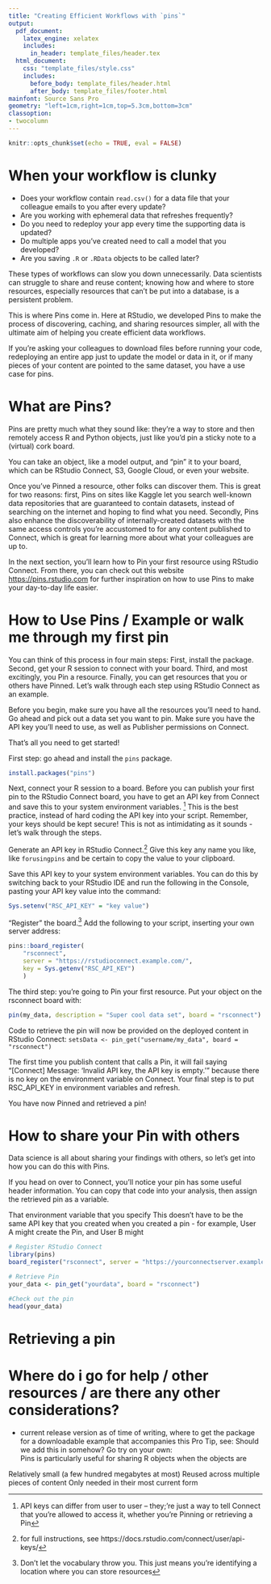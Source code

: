 ```yaml
---
title: "Creating Efficient Workflows with `pins`"
output:
  pdf_document: 
    latex_engine: xelatex
    includes:
      in_header: template_files/header.tex
  html_document: 
    css: "template_files/style.css"
    includes:
      before_body: template_files/header.html
      after_body: template_files/footer.html
mainfont: Source Sans Pro
geometry: "left=1cm,right=1cm,top=5.3cm,bottom=3cm"
classoption:
- twocolumn
---
```


```r
knitr::opts_chunk$set(echo = TRUE, eval = FALSE)
```


# When your workflow is clunky
<!-- # Why You Should Use Pins -->
* Does your workflow contain `read.csv()` for a data file that your colleague emails to you after every update?  
* Are you working with ephemeral data that refreshes frequently?  
* Do you need to redeploy your app every time the supporting data is updated?  
* Do multiple apps you've created need to call a model that you developed?  
* Are you saving `.R` or `.RData` objects to be called later?  

These types of workflows can slow you down unnecessarily. Data scientists can struggle to share and reuse content; knowing how and where to store resources, especially resources that can't be put into a database, is a persistent problem.  
<!-- As a data scientist, does your analysis or pipeline to production hit a speed bump because you're emailing csv files and  it’s likely that a recurring challenge is to easily share content with others in your organization. One of the most persistent problems is knowing how and where to store resources, especially resources that can’t be easily put in a database for others to access without needing to email files back and forth - for example model outputs, csv files, and r objects. -->

This is where Pins come in. Here at RStudio, we developed Pins to make the process of discovering, caching, and sharing resources simpler, all with the ultimate aim of helping you create efficient data workflows.

If you’re asking your colleagues to download files before running your code, redeploying an entire app just to update the model or data in it, or if many pieces of your content are pointed to the same dataset, you have a use case for pins.

# What are Pins?
Pins are pretty much what they sound like: they’re a way to store and then remotely access R and Python objects, just like you’d pin a sticky note to a (virtual) cork board.

You can take an object, like a model output, and “pin” it to your board, which can be RStudio Connect, S3, Google Cloud, or even your website.

Once you’ve Pinned a resource, other folks can discover them. This is great for two reasons: first, Pins on sites like Kaggle let you search well-known data repositories that are guaranteed to contain datasets, instead of searching on the internet and hoping to find what you need. Secondly, Pins also enhance the discoverability of internally-created datasets with the same access controls you're accustomed to for any content published to Connect, which is great for learning more about what your colleagues are up to.

In the next section, you’ll learn how to Pin your first resource using RStudio Connect. From there, you can check out this website <https://pins.rstudio.com> for further inspiration on how to use Pins to make your day-to-day life easier.

<!-- The use cases are too many to count, so in the next section, you’ll learn how to pin your first resource using RStudio Connect. From there, you can check out this website for further inspiration on how to use Pins to make your day-to-day life easier. -->

# How to Use Pins / Example or walk me through my first pin
<!-- I like walk me through my first pin -->
You can think of this process in four main steps: First, install the package. Second, get your R session to connect with your board. Third, and most excitingly, you Pin a resource. Finally, you can get resources that you or others have Pinned. Let’s walk through each step using RStudio Connect as an example.

Before you begin, make sure you have all the resources you'll need to hand. Go ahead and pick out a data set you want to pin. Make sure you have the API key you'll need to use, as well as Publisher permissions on Connect. 

That's all you need to get started!

First step: go ahead and install the `pins` package.
``` r
install.packages("pins")
```

Next, connect your R session to a board. Before you can publish your first pin to the RStudio Connect board, you have to get an API key from Connect and save this to your system environment variables. ^[API keys can differ from user to user -- they;'re just a way to tell Connect that you're allowed to access it, whether you're Pinning or retrieving a Pin] This is the best practice, instead of hard coding the API key into your script. Remember, your keys should be kept secure! This is not as intimidating as it sounds - let's walk through the steps.

Generate an API key in RStudio Connect.^[for full instructions, see https://docs.rstudio.com/connect/user/api-keys/] Give this key any name you like, like `forusingpins` and be certain to copy the value to your clipboard.

Save this API key to your system environment variables. You can do this by switching back to your RStudio IDE and run the following in the Console, pasting your API key value into the command: 
<!-- Now in R, you have to save this API key to your system environment variables.  Since you want this to persist and not evaporate every time R restarts, write this in your .Rprofile. Think about if you want this to be in your Project .Rprofile file or your home directory .Rprofile depending on whether you’ll use it just for this project, or for several.  -->

<!-- Wherever you’re setting it, you’ll add a line like:  -->
```r
Sys.setenv("RSC_API_KEY" = "key value")
```

"Register" the board.^[Don't let the vocabulary throw you. This just means you're identifying a location where you can store resources] Add the following to your script, inserting your own server address:
<!-- ; think of it as registering (or recognizing) the board location within your current session.] -->
```r
pins::board_register(
    "rsconnect", 
    server = "https://rstudioconnect.example.com/",
    key = Sys.getenv("RSC_API_KEY")
    )
```

The third step: you’re going to Pin your first resource. Put your object on the rsconnect board with:
```r
pin(my_data, description = "Super cool data set", board = "rsconnect")
```

Code to retrieve the pin will now be provided on the deployed content in RStudio Connect:
`setsData <- pin_get("username/my_data", board = "rsconnect")`

The first time you publish content that calls a Pin, it will fail saying "[Connect] Message: 'Invalid API key, the API key is empty.'"  because there is no key on the environment variable on Connect.  Your final step is to put RSC_API_KEY in environment variables and refresh. 

You have now Pinned and retrieved a pin!

# How to share your Pin with others
Data science is all about sharing your findings with others, so let's get into how you can do this with Pins.

If you head on over to Connect, you'll notice your pin has some useful header information. You can copy that code into your analysis, then assign the retrieved pin as a variable.

That environment variable that you specify 
This doesn't have to be the same API key that you created when you created a pin - for example, User A might create the Pin, and User B might 
``` r

# Register RStudio Connect
library(pins)
board_register("rsconnect", server = "https://yourconnectserver.example.com")

# Retrieve Pin
your_data <- pin_get("yourdata", board = "rsconnect")

#Check out the pin
head(your_data)
```
# Retrieving a pin

# Where do i go for help / other resources / are there any other considerations? 
* current release version as of time of writing, where to get the package  
for a downloadable example that accompanies this Pro Tip, see: <link to deployed RMD on colorado>
Should we add this in somehow?  Go try on your own:  
Pins is particularly useful for sharing R objects when the objects are

Relatively small (a few hundred megabytes at most)
Reused across multiple pieces of content
Only needed in their most current form
